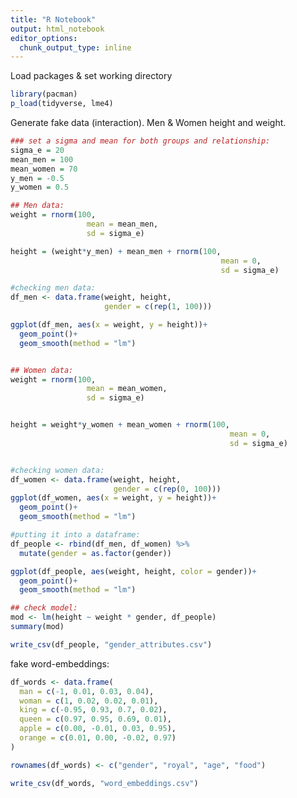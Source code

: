 ```yaml
---
title: "R Notebook"
output: html_notebook
editor_options: 
  chunk_output_type: inline
---
```


Load packages & set working directory

```r

library(pacman)
p_load(tidyverse, lme4)

```

Generate fake data (interaction).
Men & Women height and weight. 


```r

### set a sigma and mean for both groups and relationship:
sigma_e = 20
mean_men = 100
mean_women = 70
y_men = -0.5
y_women = 0.5

## Men data: 
weight = rnorm(100, 
                 mean = mean_men, 
                 sd = sigma_e)

height = (weight*y_men) + mean_men + rnorm(100,
                                               mean = 0, 
                                               sd = sigma_e)

#checking men data: 
df_men <- data.frame(weight, height, 
                     gender = c(rep(1, 100)))

ggplot(df_men, aes(x = weight, y = height))+
  geom_point()+
  geom_smooth(method = "lm")


## Women data: 
weight = rnorm(100, 
                 mean = mean_women, 
                 sd = sigma_e)


height = weight*y_women + mean_women + rnorm(100, 
                                                 mean = 0, 
                                                 sd = sigma_e)


#checking women data:
df_women <- data.frame(weight, height, 
                       gender = c(rep(0, 100)))
ggplot(df_women, aes(x = weight, y = height))+
  geom_point()+
  geom_smooth(method = "lm")

#putting it into a dataframe: 
df_people <- rbind(df_men, df_women) %>%
  mutate(gender = as.factor(gender))

ggplot(df_people, aes(weight, height, color = gender))+
  geom_point()+
  geom_smooth(method = "lm")

## check model: 
mod <- lm(height ~ weight * gender, df_people)
summary(mod)

write_csv(df_people, "gender_attributes.csv")

```

fake word-embeddings: 

```r

df_words <- data.frame(
  man = c(-1, 0.01, 0.03, 0.04),
  woman = c(1, 0.02, 0.02, 0.01),
  king = c(-0.95, 0.93, 0.7, 0.02),
  queen = c(0.97, 0.95, 0.69, 0.01),
  apple = c(0.00, -0.01, 0.03, 0.95),
  orange = c(0.01, 0.00, -0.02, 0.97)
)

rownames(df_words) <- c("gender", "royal", "age", "food")

write_csv(df_words, "word_embeddings.csv")

```


